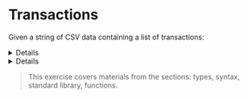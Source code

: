 
# Transactions

Given a string of CSV data containing a list of transactions:

<Details condition={IS_TYPESCRIPT}>

  
1. Define a new `Transaction` type and parse the CSV data into an array of `Transaction`

2. Print the name of each unique `currency` in the data set (e.g. `"ETH, BTC"`)

3. For each currency, print the `currency` and `value` of the transaction with the largest positive value for that currency (e.g. `"ETH: 0.519, BTC: 1.137"`)

</Details>

<Details condition={IS_JAVASCRIPT}>


1. Parse the CSV data into an array of "transaction" objects

2. Print the name of each unique `currency` in the data set (e.g. `"ETH, BTC"`)

3. For each currency, print the `currency` and `value` of the transaction with the largest positive value for that currency (e.g. `"ETH: 0.519, BTC: 1.137"`)

</Details>

> This exercise covers materials from the sections: types, syntax, standard library, functions.

<Example
  height={850}
  code={transactionsStarter}
/>
